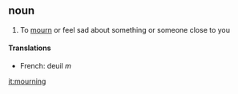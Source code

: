 ==noun==

#To [[mourn]] or feel sad about something or someone close to you

====Translations====
*French: deuil ''m''

[[it:mourning]]